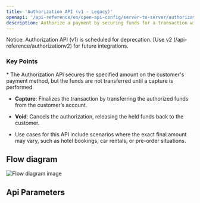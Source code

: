 ```yaml
---
title: 'Authorization API (v1 - Legacy)'
openapi: '/api-reference/en/open-api-config/server-to-server/authorization.json POST /api/v1/server-to-server-interface/authorization'
description: Authorize a payment by securing funds for a transaction without capturing them immediately. 
---
```


<Wanrning>Notice: Authorization API (v1) is scheduled for deprecation. [Use v2 (/api-reference/authorizationv2) for future integrations.</Warning>

### Key Points

<Info>
  * The Authorization API secures the specified amount on the customer's payment method, but the funds are not transferred until a capture is performed.

  * **Capture**: Finalizes the transaction by transferring the authorized funds from the customer’s account.

  * **Void**: Cancels the authorization, releasing the held funds back to the customer.

  * Use cases for this API include scenarios where the exact final amount may vary, such as hotel bookings, car rentals, or pre-order situations.
</Info>

## Flow diagram

![Flow diagram image](/images/timeline-diagram/flows-API-Authorisation.svg)

## Api Parameters